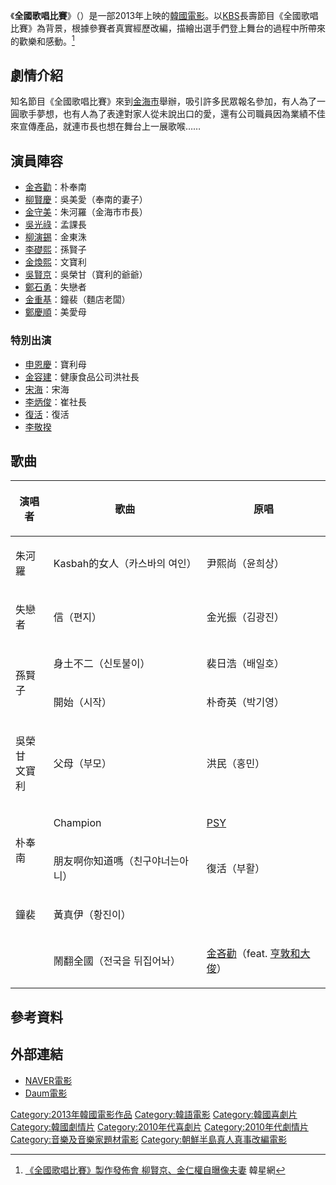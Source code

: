 {{Infobox Film
|片名        = 全國歌唱比賽
|電影原名    = {{lang|ko|전국노래자랑}}
|圖像        = 
|圖像說明    = 
|導演        = [[李鐘必|李鐘必]]
|監製        = 
|製片        = [[李敬揆|李敬揆]]
|編劇        = {{ubl|李鐘必|李敬揆}}
|劇本        = 
|故事        = 
|原著        = 
|旁白        = 
|統籌        = 
|主演        = {{ubl|[[金吝勸|金吝勸]]|[[柳賢慶|柳賢慶]]|[[金守美|金守美]]|[[柳演錫|柳演錫]]|[[李礎熙|李礎熙]]}}
|分級        = 
|副標題      = 
|主題曲      = 
|片頭曲      = 
|片尾曲      = 
|配樂        =
|攝影        = 
|剪輯        = 
|製片商      = In & In Pictures 
|發行商      = Lotte Entertainment
|上映日期    = {{flagicon|KOR}} 2013年5月1日
|發行日期    =
|片長        = 112分鐘
|產地        = {{KOR}}
|語言        = [[韓語|韓語]]
|官方網站    = 
|預算        = 
|票房        = 
|前集        = 
|續集        = 
|中國大陸片名= 
|香港片名    = 
|新馬片名    = 
|台灣片名    = 
|sarft_id    = <!-- 公映許可號碼 -->
|amg_id      = <!-- AMG（All Media Guide）ID -->
|imdb_id     = <!-- IMDB（互聯網電影數據庫）ID -->
}}

《'''全國歌唱比賽'''》（{{lang-ko|전국노래자랑}}）是一部2013年上映的[[韓國電影|韓國電影]]。以[[韓國放送公社|KBS]]長壽節目《全國歌唱比賽》為背景，根據參賽者真實經歷改編，描繪出選手們登上舞台的過程中所帶來的歡樂和感動。<ref>[http://www.koreastardaily.com/tc/photo/27081 《全國歌唱比賽》製作發佈會 柳賢京、金仁權自曝像夫妻] {{Wayback|url=http://www.koreastardaily.com/tc/photo/27081 |date=20130513045308 }} 韓星網</ref>
== 劇情介紹 ==
知名節目《全國歌唱比賽》來到[[金海市|金海市]]舉辦，吸引許多民眾報名參加，有人為了一圓歌手夢想，也有人為了表達對家人從未說出口的愛，還有公司職員因為業績不佳來宣傳產品，就連市長也想在舞台上一展歌喉……
== 演員陣容 ==
*[[金吝勸|金吝勸]]：朴奉南
*[[柳賢慶|柳賢慶]]：吳美愛（奉南的妻子）
*[[金守美|金守美]]：朱河羅（金海市市長）
*[[吳光祿|吳光祿]]：孟課長
*[[柳演錫|柳演錫]]：金東洙
*[[李礎熙|李礎熙]]：孫賢子
*[[金煥熙|金煥熙]]：文寶利
*[[吳賢京|吳賢京]]：吳榮甘（寶利的爺爺）
*[[鄭石勇|鄭石勇]]：失戀者
*[[金重基|金重基]]：鐘裴（麵店老闆）
*[[鄭慶順|鄭慶順]]：美愛母
=== 特別出演 ===
*[[申恩慶|申恩慶]]：寶利母
*[[金容建|金容建]]：健康食品公司洪社長
*[[宋海|宋海]]：宋海
*[[李炳俊|李炳俊]]：崔社長
*[[復活_(樂團)|復活]]：復活
*[[李敬揆|李敬揆]]
== 歌曲 ==
{|class="wikitable" 
|-align=center
!演唱者
!歌曲
!原唱
|-
| 朱河羅 || Kasbah的女人（카스바의 여인） || 尹熙尚（윤희상）
|-
| 失戀者 || 信（편지） || 金光振（김광진）
|-
|rowspan="2"| 孫賢子 || 身土不二（신토불이） ||裴日浩（배일호）
|-
| 開始（시작） ||朴奇英（박기영）
|-
| 吳榮甘<br />文寶利 || 父母（부모） || 洪民（홍민）
|-
|rowspan="2"| 朴奉南 || Champion || [[PSY|PSY]]
|-
| 朋友啊你知道嗎（친구야너는아니） || 復活（부활）
|-
| 鐘裴 || 黃真伊（황진이） ||
|-
| || 鬧翻全國（전국을 뒤집어놔） || [[金吝勸|金吝勸]]（feat. [[亨敦和大俊|亨敦和大俊]]）
|}
== 參考資料 ==
{{reflist}}
== 外部連結 ==
*[http://movie.naver.com/movie/bi/mi/basic.nhn?code=77017 NAVER電影]{{Wayback|url=http://movie.naver.com/movie/bi/mi/basic.nhn?code=77017 |date=20180102042416 }}{{ko}}
*[http://movie.daum.net/moviedetail/moviedetailMain.do?movieId=50886 Daum電影]{{Wayback|url=http://movie.daum.net/moviedetail/moviedetailMain.do?movieId=50886 |date=20131103033605 }}{{ko}}

{{DEFAULTSORT:QUAN}}
[[Category:2013年韓國電影作品|Category:2013年韓國電影作品]]
[[Category:韓語電影|Category:韓語電影]]
[[Category:韓國喜劇片|Category:韓國喜劇片]]
[[Category:韓國劇情片|Category:韓國劇情片]]
[[Category:2010年代喜劇片|Category:2010年代喜劇片]]
[[Category:2010年代劇情片|Category:2010年代劇情片]]
[[Category:音樂及音樂家題材電影|Category:音樂及音樂家題材電影]]
[[Category:朝鮮半島真人真事改編電影|Category:朝鮮半島真人真事改編電影]]